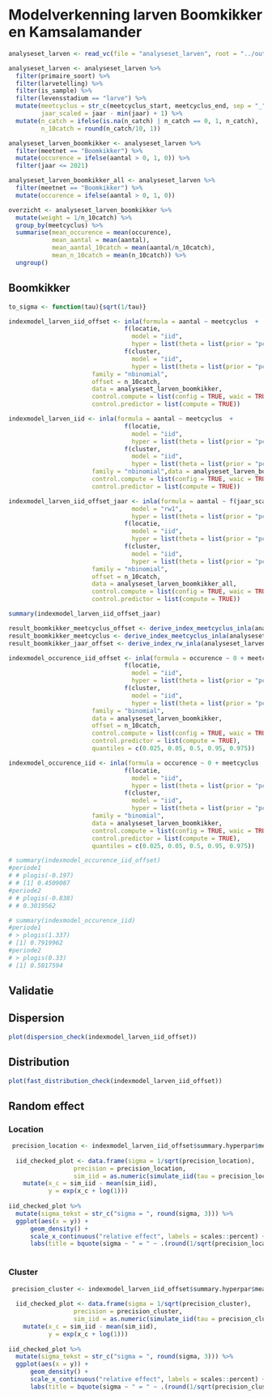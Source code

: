 # Modelverkenning larven Boomkikker en Kamsalamander

```r
analyseset_larven <- read_vc(file = "analyseset_larven", root = "../output/analyseset")

analyseset_larven <- analyseset_larven %>%
  filter(primaire_soort) %>%
  filter(larvetelling) %>%
  filter(is_sample) %>%
  filter(levensstadium == "larve") %>%
  mutate(meetcyclus = str_c(meetcyclus_start, meetcyclus_end, sep = "_"),
         jaar_scaled = jaar - min(jaar) + 1) %>%
  mutate(n_catch = ifelse(is.na(n_catch) | n_catch == 0, 1, n_catch),
         n_10catch = round(n_catch/10, 1)) 

analyseset_larven_boomkikker <- analyseset_larven %>%
  filter(meetnet == "Boomkikker") %>%
  mutate(occurence = ifelse(aantal > 0, 1, 0)) %>%
  filter(jaar <= 2021)

analyseset_larven_boomkikker_all <- analyseset_larven %>%
  filter(meetnet == "Boomkikker") %>%
  mutate(occurence = ifelse(aantal > 0, 1, 0)) 

overzicht <- analyseset_larven_boomkikker %>%
  mutate(weight = 1/n_10catch) %>%
  group_by(meetcyclus) %>%
  summarise(mean_occurence = mean(occurence),
            mean_aantal = mean(aantal),
            mean_aantal_10catch = mean(aantal/n_10catch),
            mean_n_10catch = mean(n_10catch)) %>%
  ungroup()
```


## Boomkikker

```r
to_sigma <- function(tau){sqrt(1/tau)}
```

```r
indexmodel_larven_iid_offset <- inla(formula = aantal ~ meetcyclus  + 
                                f(locatie, 
                                  model = "iid", 
                                  hyper = list(theta = list(prior = "pc.prec", param = c(1, 0.05))))  + 
                                f(cluster,
                                  model = "iid", 
                                  hyper = list(theta = list(prior = "pc.prec", param = c(1, 0.05)))),
                       family = "nbinomial",
                       offset = n_10catch,
                       data = analyseset_larven_boomkikker,
                       control.compute = list(config = TRUE, waic = TRUE),
                       control.predictor = list(compute = TRUE))

indexmodel_larven_iid <- inla(formula = aantal ~ meetcyclus  + 
                                f(locatie, 
                                  model = "iid", 
                                  hyper = list(theta = list(prior = "pc.prec", param = c(1, 0.05))))  + 
                                f(cluster,
                                  model = "iid", 
                                  hyper = list(theta = list(prior = "pc.prec", param = c(1, 0.05)))),
                       family = "nbinomial",data = analyseset_larven_boomkikker,
                       control.compute = list(config = TRUE, waic = TRUE),
                       control.predictor = list(compute = TRUE))

indexmodel_larven_iid_offset_jaar <- inla(formula = aantal ~ f(jaar_scaled, 
                                  model = "rw1", 
                                  hyper = list(theta = list(prior = "pc.prec", param = c(0.3, 0.05)))) +  
                                f(locatie, 
                                  model = "iid", 
                                  hyper = list(theta = list(prior = "pc.prec", param = c(1, 0.05))))  + 
                                f(cluster,
                                  model = "iid", 
                                  hyper = list(theta = list(prior = "pc.prec", param = c(1, 0.05)))),
                       family = "nbinomial",
                       offset = n_10catch,
                       data = analyseset_larven_boomkikker_all,
                       control.compute = list(config = TRUE, waic = TRUE),
                       control.predictor = list(compute = TRUE))

summary(indexmodel_larven_iid_offset_jaar)

result_boomkikker_meetcyclus_offset <- derive_index_meetcyclus_inla(analyseset_larven_boomkikker, indexmodel_larven_iid_offset)
result_boomkikker_meetcyclus <- derive_index_meetcyclus_inla(analyseset_larven_boomkikker, indexmodel_larven_iid)
result_boomkikker_jaar_offset <- derive_index_rw_inla(analyseset_larven_boomkikker_all, indexmodel_larven_iid_offset_jaar)
```

```r
indexmodel_occurence_iid_offset <- inla(formula = occurence ~ 0 + meetcyclus  + 
                                f(locatie, 
                                  model = "iid", 
                                  hyper = list(theta = list(prior = "pc.prec", param = c(1, 0.05))))  + 
                                f(cluster,
                                  model = "iid", 
                                  hyper = list(theta = list(prior = "pc.prec", param = c(1, 0.05)))),
                       family = "binomial",
                       data = analyseset_larven_boomkikker,
                       offset = n_10catch,
                       control.compute = list(config = TRUE, waic = TRUE),
                       control.predictor = list(compute = TRUE),
                       quantiles = c(0.025, 0.05, 0.5, 0.95, 0.975))

indexmodel_occurence_iid <- inla(formula = occurence ~ 0 + meetcyclus  + 
                                f(locatie, 
                                  model = "iid", 
                                  hyper = list(theta = list(prior = "pc.prec", param = c(1, 0.05))))  + 
                                f(cluster,
                                  model = "iid", 
                                  hyper = list(theta = list(prior = "pc.prec", param = c(1, 0.05)))),
                       family = "binomial",
                       data = analyseset_larven_boomkikker,
                       control.compute = list(config = TRUE, waic = TRUE),
                       control.predictor = list(compute = TRUE),
                       quantiles = c(0.025, 0.05, 0.5, 0.95, 0.975))

# summary(indexmodel_occurence_iid_offset)
#periode1
# # plogis(-0.197)
# # [1] 0.4509087
#periode2
# # plogis(-0.838)
# # 0.3019562

# summary(indexmodel_occurence_iid)
#periode1
# > plogis(1.337)
# [1] 0.7919962
#periode2
# > plogis(0.33)
# [1] 0.5817594
```


## Validatie



## Dispersion

```r
plot(dispersion_check(indexmodel_larven_iid_offset))
```
## Distribution

```r
plot(fast_distribution_check(indexmodel_larven_iid_offset))
```
## Random effect


### Location

```r

 precision_location <- indexmodel_larven_iid_offset$summary.hyperpar$mean[2]
  
  iid_checked_plot <- data.frame(sigma = 1/sqrt(precision_location),
                  precision = precision_location,
                  sim_iid = as.numeric(simulate_iid(tau = precision_location))) %>%
    mutate(x_c = sim_iid - mean(sim_iid),
           y = exp(x_c + log(1))) 
  
iid_checked_plot %>%
  mutate(sigma_tekst = str_c("sigma = ", round(sigma, 3))) %>%
  ggplot(aes(x = y)) +
      geom_density() +
      scale_x_continuous("relative effect", labels = scales::percent) +
      labs(title = bquote(sigma ~ " = " ~ .(round(1/sqrt(precision_location), 3))))
    
```

### Cluster

```r

 precision_cluster <- indexmodel_larven_iid_offset$summary.hyperpar$mean[3]
  
  iid_checked_plot <- data.frame(sigma = 1/sqrt(precision_cluster),
                  precision = precision_cluster,
                  sim_iid = as.numeric(simulate_iid(tau = precision_cluster))) %>%
    mutate(x_c = sim_iid - mean(sim_iid),
           y = exp(x_c + log(1))) 
  
iid_checked_plot %>%
  mutate(sigma_tekst = str_c("sigma = ", round(sigma, 3))) %>%
  ggplot(aes(x = y)) +
      geom_density() +
      scale_x_continuous("relative effect", labels = scales::percent) +
      labs(title = bquote(sigma ~ " = " ~ .(round(1/sqrt(precision_cluster), 3))))
    
```
